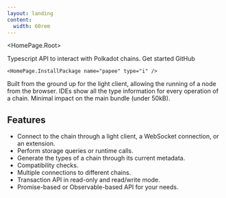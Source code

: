 ```yaml
---
layout: landing
content: 
  width: 60rem
---
```



<HomePage.Root>
  <div className="flex justify-between w-full flex-col md:flex-row gap-4">
    <div className="flex flex-col text-left">
      <HomePage.Logo />
      <HomePage.Description>Typescript API to interact with Polkadot chains.</HomePage.Description>
      <HomePage.Buttons className="py-2">
        <HomePage.Button href="/getting-started" variant="accent">Get started</HomePage.Button>
        <HomePage.Button href="https://github.com/polkadot-api/polkadot-api">GitHub</HomePage.Button>
      </HomePage.Buttons>
    </div>

    <HomePage.InstallPackage name="papee" type="i" />
  </div>
  
  <div className="flex gap-2 flex-col md:flex-row mt-8">
    <KeyPoint title="Light client first">
      Built from the ground up for the light client, allowing the running of a node from the browser.
    </KeyPoint>
    <KeyPoint title="Fully typed API">
      IDEs show all the type information for every operation of a chain.
    </KeyPoint>
    <KeyPoint title="Lightweight">
      Minimal impact on the main bundle (under 50kB).
    </KeyPoint>
  </div>

  <div className="text-left w-full max-w-2xl p-2">
    <h2 className="text-[--vocs-color_heading] text-3xl py-4 border-b border-gray-500 mb-4">Features</h2>
    <ul className="list-disc pl-5">
      <li>Connect to the chain through a light client, a WebSocket connection, or an extension.</li>
      <li>Perform storage queries or runtime calls.</li>
      <li>Generate the types of a chain through its current metadata.</li>
      <li>Compatibility checks.</li>
      <li>Multiple connections to different chains.</li>
      <li>Transaction API in read-only and read/write mode.</li>
      <li>Promise-based or Observable-based API for your needs.</li>
    </ul>
  </div>
</HomePage.Root>